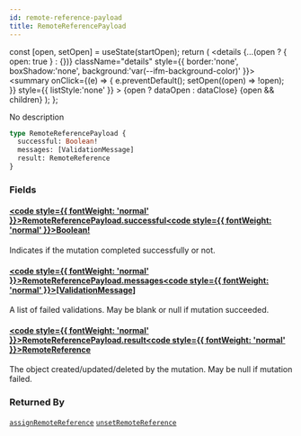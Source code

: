 ```yaml
---
id: remote-reference-payload
title: RemoteReferencePayload
---
```









  const [open, setOpen] = useState(startOpen);
  return (
    <details {...(open ? { open: true } : {})} className="details" style={{ border:'none', boxShadow:'none', background:'var(--ifm-background-color)' }}>
      <summary
        onClick={(e) => {
          e.preventDefault();
          setOpen((open) => !open);
        }}
        style={{ listStyle:'none' }}
      >
      {open ? dataOpen : dataClose}
      </summary>
      {open && children}
    </details>
  );
};








No description


```graphql
type RemoteReferencePayload {
  successful: Boolean!
  messages: [ValidationMessage]
  result: RemoteReference
}
```




### Fields

#### [<code style={{ fontWeight: 'normal' }}>RemoteReferencePayload.<b>successful</b></code>](#)<Bullet />[<code style={{ fontWeight: 'normal' }}><b>Boolean!</b></code>](/swapi/types/scalars/boolean.mdx) <Badge class="badge badge--secondary badge--non_null" text="non-null"/> <Badge class="badge badge--secondary " text="scalar"/> 
Indicates if the mutation completed successfully or not.


#### [<code style={{ fontWeight: 'normal' }}>RemoteReferencePayload.<b>messages</b></code>](#)<Bullet />[<code style={{ fontWeight: 'normal' }}><b>[ValidationMessage]</b></code>](/swapi/types/objects/validation-message.mdx) <Badge class="badge badge--secondary " text="list"/> <Badge class="badge badge--secondary " text="object"/> 
A list of failed validations. May be blank or null if mutation succeeded.


#### [<code style={{ fontWeight: 'normal' }}>RemoteReferencePayload.<b>result</b></code>](#)<Bullet />[<code style={{ fontWeight: 'normal' }}><b>RemoteReference</b></code>](/swapi/types/objects/remote-reference.mdx) <Badge class="badge badge--secondary " text="object"/> 
The object created/updated/deleted by the mutation. May be null if mutation failed.






### Returned By

[`assignRemoteReference`](/swapi/operations/mutations/assign-remote-reference.mdx)  <Badge class="badge badge--secondary badge--relation" text="mutation"/><Bullet />[`unsetRemoteReference`](/swapi/operations/mutations/unset-remote-reference.mdx)  <Badge class="badge badge--secondary badge--relation" text="mutation"/>